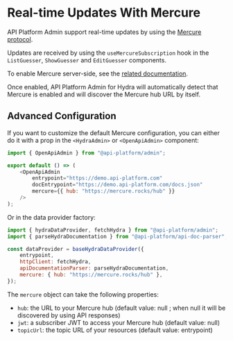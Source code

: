 # Real-time Updates With Mercure

API Platform Admin support real-time updates by using the [Mercure protocol](https://mercure.rocks).

Updates are received by using the `useMercureSubscription` hook in the `ListGuesser`, `ShowGuesser` and `EditGuesser` components.

To enable Mercure server-side, see the [related documentation](../core/mercure.md).

Once enabled, API Platform Admin for Hydra will automatically detect that Mercure is enabled and will discover the Mercure hub URL by itself.

## Advanced Configuration

If you want to customize the default Mercure configuration, you can either do it with a prop in the `<HydraAdmin>` or `<OpenApiAdmin>` component:

```javascript
import { OpenApiAdmin } from "@api-platform/admin";

export default () => (
    <OpenApiAdmin
        entrypoint="https://demo.api-platform.com"
        docEntrypoint="https://demo.api-platform.com/docs.json"
        mercure={{ hub: "https://mercure.rocks/hub" }}
    />
);
```

Or in the data provider factory:

```javascript
import { hydraDataProvider, fetchHydra } from "@api-platform/admin";
import { parseHydraDocumentation } from "@api-platform/api-doc-parser";

const dataProvider = baseHydraDataProvider({
    entrypoint,
    httpClient: fetchHydra,
    apiDocumentationParser: parseHydraDocumentation,
    mercure: { hub: "https://mercure.rocks/hub" },
});
```

The `mercure` object can take the following properties:

-   `hub`: the URL to your Mercure hub (default value: null ; when null it will be discovered by using API responses)
-   `jwt`: a subscriber JWT to access your Mercure hub (default value: null)
-   `topicUrl`: the topic URL of your resources (default value: entrypoint)
